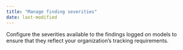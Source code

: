 ```yaml
---
title: "Manage finding severities"
date: last-modified
---
```


Configure the severities available to the findings logged on models to ensure that they reflect your organization's tracking requirements.